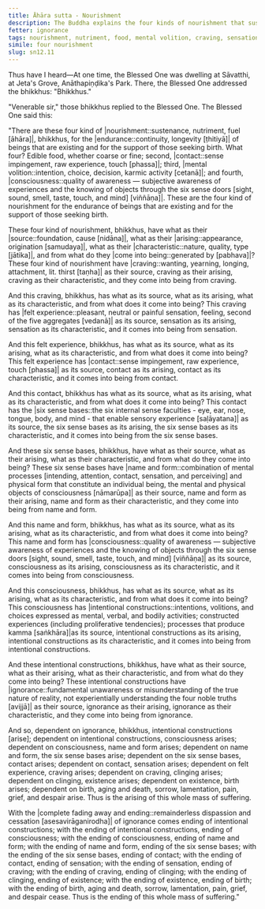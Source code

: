 ```yaml
---
title: Āhāra sutta - Nourishment
description: The Buddha explains the four kinds of nourishment that sustain beings that are existing and support those seeking birth, and how they arise from craving.
fetter: ignorance
tags: nourishment, nutriment, food, mental volition, craving, sensation, feeling, contact, six sense bases, name and form, consciousness, intentional constructions, ignorance, suffering, dependent origination, dependent co-arising, sn, sn12-21, sn12
simile: four nourishment
slug: sn12.11
---
```


Thus have I heard—At one time, the Blessed One was dwelling at Sāvatthi, at Jeta's Grove, Anāthapiṇḍika's Park. There, the Blessed One addressed the bhikkhus: "Bhikkhus."

"Venerable sir," those bhikkhus replied to the Blessed One. The Blessed One said this:

"There are these four kind of |nourishment::sustenance, nutriment, fuel [āhāra]|, bhikkhus, for the |endurance::continuity, longevity [ṭhitiyā]| of beings that are existing and for the support of those seeking birth. What four? Edible food, whether coarse or fine; second, |contact::sense impingement, raw experience, touch [phassa]|; third, |mental volition::intention, choice, decision, karmic activity [cetanā]|; and fourth, |consciousness::quality of awareness — subjective awareness of experiences and the knowing of objects through the six sense doors [sight, sound, smell, taste, touch, and mind] [viññāṇa]|. These are the four kind of nourishment for the endurance of beings that are existing and for the support of those seeking birth.

These four kind of nourishment, bhikkhus, have what as their |source::foundation, cause [nidāna]|, what as their |arising::appearance, origination [samudaya]|, what as their |characteristic::nature, quality, type [jātika]|, and from what do they |come into being::generated by [pabhava]|? These four kind of nourishment have |craving::wanting, yearning, longing, attachment, lit. thirst [taṇha]| as their source, craving as their arising, craving as their characteristic, and they come into being from craving.

And this craving, bhikkhus, has what as its source, what as its arising, what as its characteristic, and from what does it come into being? This craving has |felt experience::pleasant, neutral or painful sensation, feeling, second of the five aggregates [vedanā]| as its source, sensation as its arising, sensation as its characteristic, and it comes into being from sensation.

And this felt experience, bhikkhus, has what as its source, what as its arising, what as its characteristic, and from what does it come into being? This felt experience has |contact::sense impingement, raw experience, touch [phassa]| as its source, contact as its arising, contact as its characteristic, and it comes into being from contact.

And this contact, bhikkhus has what as its source, what as its arising, what as its characteristic, and from what does it come into being? This contact has the |six sense bases::the six internal sense faculties - eye, ear, nose, tongue, body, and mind - that enable sensory experience [saḷāyatana]| as its source, the six sense bases as its arising, the six sense bases as its characteristic, and it comes into being from the six sense bases.

And these six sense bases, bhikkhus, have what as their source, what as their arising, what as their characteristic, and from what do they come into being? These six sense bases have |name and form::combination of mental processes [intending, attention, contact, sensation, and perceiving] and physical form that constitute an individual being, the mental and physical objects of consciousness [nāmarūpa]| as their source, name and form as their arising, name and form as their characteristic, and they come into being from name and form.

And this name and form, bhikkhus, has what as its source, what as its arising, what as its characteristic, and from what does it come into being? This name and form has |consciousness::quality of awareness — subjective awareness of experiences and the knowing of objects through the six sense doors [sight, sound, smell, taste, touch, and mind] [viññāṇa]| as its source, consciousness as its arising, consciousness as its characteristic, and it comes into being from consciousness.

And this consciousness, bhikkhus, has what as its source, what as its arising, what as its characteristic, and from what does it come into being? This consciousness has |intentional constructions::intentions, volitions, and choices expressed as mental, verbal, and bodily activities; constructed experiences (including proliferative tendencies); processes that produce kamma [saṅkhāra]|as its source, intentional constructions as its arising, intentional constructions as its characteristic, and it comes into being from intentional constructions.

And these intentional constructions, bhikkhus, have what as their source, what as their arising, what as their characteristic, and from what do they come into being? These intentional constructions have |ignorance::fundamental unawareness or misunderstanding of the true nature of reality, not experientially understanding the four noble truths [avijjā]| as their source, ignorance as their arising, ignorance as their characteristic, and they come into being from ignorance.

And so, dependent on ignorance, bhikkhus, intentional constructions [arise]; dependent on intentional constructions, consciousness arises; dependent on consciousness, name and form arises; dependent on name and form, the six sense bases arise; dependent on the six sense bases, contact arises; dependent on contact, sensation arises; dependent on felt experience, craving arises; dependent on craving, clinging arises; dependent on clinging, existence arises; dependent on existence, birth arises; dependent on birth, aging and death, sorrow, lamentation, pain, grief, and despair arise. Thus is the arising of this whole mass of suffering.

With the |complete fading away and ending::remainderless dispassion and cessation [asesavirāganirodha]| of ignorance comes ending of intentional constructions; with the ending of intentional constructions, ending of consciousness; with the ending of consciousness, ending of name and form; with the ending of name and form, ending of the six sense bases; with the ending of the six sense bases, ending of contact; with the ending of contact, ending of sensation; with the ending of sensation, ending of craving; with the ending of craving, ending of clinging; with the ending of clinging, ending of existence; with the ending of existence, ending of birth; with the ending of birth, aging and death, sorrow, lamentation, pain, grief, and despair cease. Thus is the ending of this whole mass of suffering."